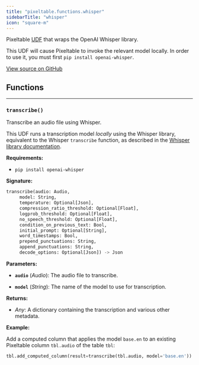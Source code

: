 ```yaml
---
title: "pixeltable.functions.whisper"
sidebarTitle: "whisper"
icon: "square-m"
---
```


Pixeltable [UDF](https://pixeltable.readme.io/docs/user-defined-functions-udfs) that wraps the OpenAI Whisper library.

This UDF will cause Pixeltable to invoke the relevant model locally. In order to use it, you must first `pip install openai-whisper`.


<a href="https://github.com/pixeltable/pixeltable/blob/main/pixeltable/functions/whisper.py#L0" target="_blank">View source on GitHub</a>

## Functions


---

### `transcribe()`

Transcribe an audio file using Whisper.


This UDF runs a transcription model *locally* using the Whisper library, equivalent to the Whisper `transcribe` function, as described in the [Whisper library documentation](https://github.com/openai/whisper).

**Requirements:**

- `pip install openai-whisper`


**Signature:**

```python
transcribe(audio: Audio,
     model: String,
     temperature: Optional[Json],
     compression_ratio_threshold: Optional[Float],
     logprob_threshold: Optional[Float],
     no_speech_threshold: Optional[Float],
     condition_on_previous_text: Bool,
     initial_prompt: Optional[String],
     word_timestamps: Bool,
     prepend_punctuations: String,
     append_punctuations: String,
     decode_options: Optional[Json]) -> Json
```

**Parameters:**

- **`audio`** (*Audio*): The audio file to transcribe.

- **`model`** (*String*): The name of the model to use for transcription.


**Returns:**

- *Any*: A dictionary containing the transcription and various other metadata.



**Example:**

<Tip>

Add a computed column that applies the model `base.en` to an existing Pixeltable column `tbl.audio` of the table `tbl`:
```python
tbl.add_computed_column(result=transcribe(tbl.audio, model='base.en'))
```


</Tip>

